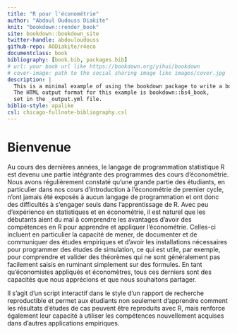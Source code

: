 ```yaml
--- 
title: "R pour l'économétrie"
author: "Abdoul Oudouss Diakite"
knit: "bookdown::render_book"
site: bookdown::bookdown_site
twitter-handle: abdouloudouss
github-repo: AODiakite/r4eco
documentclass: book
bibliography: [book.bib, packages.bib]
# url: your book url like https://bookdown.org/yihui/bookdown
# cover-image: path to the social sharing image like images/cover.jpg
description: |
  This is a minimal example of using the bookdown package to write a book.
  The HTML output format for this example is bookdown::bs4_book,
  set in the _output.yml file.
biblio-style: apalike
csl: chicago-fullnote-bibliography.csl
---
```


# Bienvenue{.unnumbered}

Au cours des dernières années, le langage de programmation statistique R est devenu une partie intégrante des programmes des cours d'économétrie. Nous avons régulièrement constaté qu'une grande partie des étudiants, en particulier dans nos cours d'introduction à l'économétrie de premier cycle, n'ont jamais été exposés à aucun langage de programmation et ont donc des difficultés à s'engager seuls dans l'apprentissage de R. Avec peu d'expérience en statistiques et en économétrie, il est naturel que les débutants aient du mal à comprendre les avantages d'avoir des compétences en R pour apprendre et appliquer l'économétrie. Celles-ci incluent en particulier la capacité de mener, de documenter et de communiquer des études empiriques et d'avoir les installations nécessaires pour programmer des études de simulation, ce qui est utile, par exemple, pour comprendre et valider des théorèmes qui ne sont généralement pas facilement saisis en ruminant simplement sur des formules. En tant qu'économistes appliqués et économètres, tous ces derniers sont des capacités que nous apprécions et que nous souhaitons partager.  

Il s'agit d'un script interactif dans le style d'un rapport de recherche reproductible et permet aux étudiants non seulement d'apprendre comment les résultats d'études de cas peuvent être reproduits avec R, mais renforce également leur capacité à utiliser les compétences nouvellement acquises dans d'autres applications empiriques.